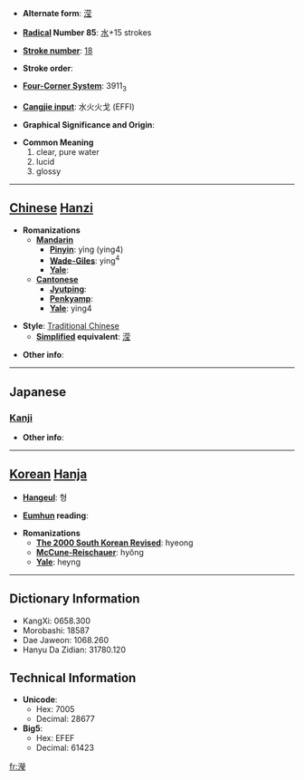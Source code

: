 * '''Alternate form''': [[滢]]

* '''[[Wiktionary:Chinese radical index| Radical]] Number 85''': [[Wiktionary:Chinese radical index 水|水]]+15 strokes

* '''[[Wiktionary:Chinese total strokes index|Stroke number]]''': [[Wiktionary:Chinese total strokes index 18|18]]

* '''Stroke order''': 

* '''[[Wiktionary:Chinese four corner index|Four-Corner System]]''': 3911<sub>3</sub>

* '''[[Wiktionary:Chinese Cangjie index|Cangjie input]]''': 水火火戈 (EFFI)

* '''Graphical Significance and Origin''': 

* '''Common Meaning'''
*#clear, pure water
*# lucid
*# glossy


----

== [[Chinese]] [[Hanzi]] ==

* '''Romanizations'''
** '''[[Mandarin]]'''
*** '''[[Pinyin]]''': yìng (ying4)
*** '''[[Wade-Giles]]''': ying<sup>4</sup>
*** '''[[Yale]]''': 
** '''[[Cantonese]]'''
*** '''[[Jyutping]]''':
*** '''[[Penkyamp]]''': 
*** '''[[Yale]]''': ying4

* '''Style''': [[Traditional Chinese]] 
** '''[[Simplified Chinese|Simplified]] equivalent''': [[滢]]

* '''Other info''': 

----

==Japanese==
===[[Kanji]]===
{{kanji|on readings=[[えい]] (ei), [[よう]] (yō), [[けい]] (kei), [[きょう]] (kyō)|kun readings=[[おがわ]] (ogawa)}}

* '''Other info''':  

----

== [[Korean]] [[Hanja]] ==

* '''[[Hangeul]]''': 형

* '''[[Eumhun]] reading''': 

* '''Romanizations'''
** '''[[The 2000 South Korean Revised Romanization|The 2000 South Korean Revised]]''': hyeong
** '''[[McCune-Reischauer]]''': hyŏng
** '''[[Yale]]''': heyng

----

== Dictionary Information ==

* KangXi: 0658.300
* Morobashi: 18587
* Dae Jaweon: 1068.260
* Hanyu Da Zidian: 31780.120

== Technical Information ==

* '''Unicode''':
** Hex: 7005
** Decimal: 28677
* '''Big5''':
** Hex: EFEF
** Decimal: 61423

[[fr:瀅]]